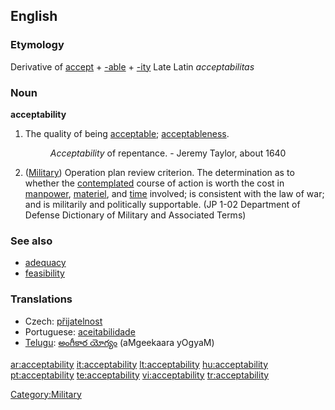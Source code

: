 ==English==

===Etymology===
Derivative of [[accept]] + [[-able]] + [[-ity]]
Late Latin ''acceptabilitas''

===Noun===
'''acceptability'''

# The quality of being [[acceptable]]; [[acceptableness]].
#:''Acceptability'' of repentance. -  Jeremy Taylor, about 1640
# ([[Military]]) Operation plan review criterion. The determination as to whether the [[contemplated]] course of action is worth the cost in [[manpower]], [[materiel]], and [[time]] involved; is consistent with the law of war; and is militarily and politically supportable. (JP 1-02 Department of Defense Dictionary of Military and Associated Terms)

===See also===
* [[adequacy]]
* [[feasibility]]

===Translations===
{{rfc-level|Translations at L3+}}
* Czech: [[přijatelnost]] {{f}}
*Portuguese: [[aceitabilidade]]
*[[Telugu]]: [[అంగీకార యోగ్యం]] (aMgeekaara yOgyaM)

[[Category:Military]]

[[ar:acceptability]]
[[it:acceptability]]
[[lt:acceptability]]
[[hu:acceptability]]
[[pt:acceptability]]
[[te:acceptability]]
[[vi:acceptability]]
[[tr:acceptability]]